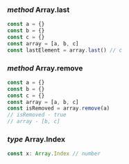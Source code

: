 ### *method* Array.last
``` typescript
const a = {}
const b = {}
const c = {}
const array = [a, b, c]
const lastElement = array.last() // c
```

### *method* Array.remove
``` typescript
const a = {}
const b = {}
const c = {}
const array = [a, b, c]
const isRemoved = array.remove(a)
// isRemoved - true
// array - [b, c]
```

### *type* Array.Index
```typescript
const x: Array.Index // number
```